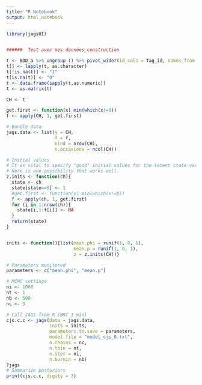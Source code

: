 ```yaml
---
title: "R Notebook"
output: html_notebook
---
```



```r
library(jagsUI)


######  Test avec mes données_construction

t <- BDD_a %>% ungroup () %>% pivot_wider(id_cols = Tag_id, names_from = Year, values_from =Lake)
t[] <- lapply(t, as.character)
t[!is.na(t)] <- "1"
t[is.na(t)] <- "0"
t <- data.frame(sapply(t,as.numeric))
t <- as.matrix(t)

CH <- t

get.first <- function(x) min(which(x!=0))
f <- apply(CH, 1, get.first)

# Bundle data
jags.data <- list(y = CH, 
                  f = f, 
                  nind = nrow(CH), 
                  n.occasions = ncol(CH))

# Initial values
# It is vital to specify "good" initial values for the latent state variable z. 
# Here is one possibility that works well.
z.inits <- function(ch){
  state <- ch
  state[state==0] <- 1
  #get.first <- function(x) min(which(x!=0))
  f <- apply(ch, 1, get.first)
  for (i in 1:nrow(ch)){
    state[i,1:f[i]] <- NA
  }
  return(state)
}


inits <- function(){list(mean.phi = runif(1, 0, 1), 
                         mean.p = runif(1, 0, 1), 
                         z = z.inits(CH))}

# Parameters monitored
parameters <- c("mean.phi", "mean.p")

# MCMC settings
ni <- 1000
nt <- 1
nb <- 500
nc <- 3

# Call JAGS from R (BRT 1 min)
cjs.c.c <- jags(data = jags.data, 
                inits = inits, 
                parameters.to.save = parameters, 
                model.file = "model_cjs_0.txt", 
                n.chains = nc, 
                n.thin = nt, 
                n.iter = ni, 
                n.burnin = nb)
?jags
# Summarize posteriors
print(cjs.c.c, digits = 3)
```


